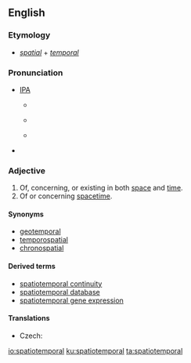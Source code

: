 ==English==

===Etymology===
* ''[[spatial]]'' + ''[[temporal]]''

===Pronunciation===
* [[w:IPA chart for English|IPA]]
** {{a|AusE}} {{IPAchar|/ˈspæɪ.ʃiː.əʉˌtem.pə.rəl/}}
** {{a|RP}} {{IPAchar|/ˈspeɪ.ʃiː.əuˌtem.pə.rəl/}}
** {{a|GenAm}} {{IPAchar|/ˈspeɪ.ʃiː.oʊˌtɛm.pə.rəl/}}
* {{enPR|'spā-shē-ō'tĕm-pə-rəl}}
<!--
*{{rhymes|ɛmpərəl}}
-->

===Adjective===
{{en-adj}}

# Of, concerning, or existing in both [[space]] and [[time]].
# Of or concerning [[spacetime]].

====Synonyms====
* [[geotemporal]]
* [[temporospatial]]
* [[chronospatial]]

====Derived terms====
* [[spatiotemporal continuity]]
* [[spatiotemporal database]]
* [[spatiotemporal gene expression]]

====Translations====
{{trans-top|of or concerning space and time}}
{{trans-mid}}
{{trans-bottom}}

{{trans-top|of or concerning spacetime}}
* Czech: {{t|cs|časoprostorový|m}}
{{trans-mid}}
{{trans-bottom}}

[[io:spatiotemporal]]
[[ku:spatiotemporal]]
[[ta:spatiotemporal]]